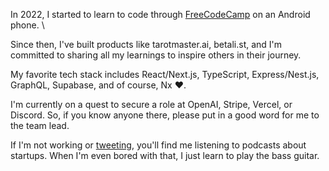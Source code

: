 In 2022, I started to learn to code through [FreeCodeCamp](https://www.freecodecamp.org) on an Android phone. \

Since then, I've built products like tarotmaster.ai, betali.st, and I'm committed to sharing all my learnings to inspire others in their journey.

My favorite tech stack includes React/Next.js, TypeScript, Express/Nest.js, GraphQL, Supabase, and of course, Nx ❤️.

I'm currently on a quest to secure a role at OpenAI, Stripe, Vercel, or Discord. So, if you know anyone there, please put in a good word for me to the team lead.

If I'm not working or [tweeting](https://twitter.com/devodii_), you'll find me listening to podcasts about startups. When I'm even bored with that, I just learn to play the bass guitar.
